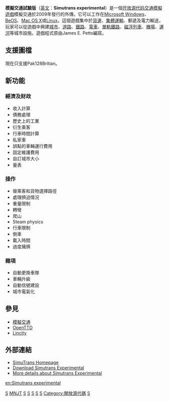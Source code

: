 {{Infobox VG
|title= 模擬交通試驗版
|image= 
|caption= 
|developer= James E. Petts
|publisher= James E. Petts
|engine= 採用模擬交通
|released= 2009年
|genre= [[經營模擬遊戲|經營模擬遊戲]]
|modes= [[單人遊戲|單人遊戲]]
|platforms=[[跨平台|跨平台]] (至少[[BeOS|BeOS]], [[Linux|Linux]], [[Mac_OS_X|Mac OS X]], [[Microsoft_Windows|Microsoft Windows]])
}}

'''模擬交通試驗版'''（[[英文|英文]]：'''Simutrans experimental'''）是一個[[开放源代码|开放源代码]][[模擬交通|交通模擬遊戲]]模擬交通於2009年發行的外傳。它可以工作在[[Microsoft_Windows|Microsoft Windows]]、[[BeOS|BeOS]]、[[Mac_OS_X|Mac OS X]]或[[Linux|Linux]]。這個遊戲集中於[[載貨汽車|貨運]]、[[集體運輸|集體運輸]]、郵遞及電力輸送，玩家可以從遊戲中興建[[城市|城市]]、[[道路|道路]]、[[鐵路|鐵路]]、[[電車|電車]]、[[單軌鐵路|單軌鐵路]]、[[磁浮列車|磁浮列車]]、[[機場|機場]]、[[運河|運河]]等城市設施。遊戲程式原由James E. Petts編寫。
==支援圖檔==
現在只支援Pak128Britian。
==新功能==
===經濟及財政===
*收入計算 
*債務處理  
*歷史上的工業
*衍生乘客
*行車時間計算 
*私家車 
*誤點的車輛運行費用 
*固定維護費用 
*自訂城市大小
*量表

===操作===
*替乘客和貨物選擇路徑
*處理擠迫情況 
*重量限制
*轉彎 
*爬山
*Steam physics 
*行車限制 
*倒車
*載入時間 
*過度擁擠

===雜項===
*自動更換車隊
*車輛升級
*自動信號建設
*城市電氣化

==參見==
{{Portal box|电子游戏|自由软件}}
*[[模擬交通|模擬交通]]
*[[OpenTTD|OpenTTD]]
*[[Lincity|Lincity]]

== 外部連結 ==
*[http://simutrans.com/ SimuTrans Homepage] {{Wayback|url=http://simutrans.com/ |date=20130119201719 }}
*[http://forum.simutrans.com/index.php?board=53.0 Download Simutrans Experimental] {{Wayback|url=http://forum.simutrans.com/index.php?board=53.0 |date=20210121153241 }}
*[https://web.archive.org/web/20100104234251/http://en.wiki.simutrans.com/index.php/Simutrans_Experimental More details about Simutrans Experimental]

[[Category:1999年电子游戏|S]]
[[Category:Windows遊戲|MNJT]]
[[Category:經營模擬遊戲|S]]
[[Category:MacOS遊戲|S]]
[[Category:Linux遊戲|S]]
[[Category:開源遊戲|S]]
[[Category:免費遊戲|S]]
[[Category:開放源代碼|Category:開放源代碼]]
[[Category:鐵路模擬遊戲|S]]

[[en:Simutrans_experimental|en:Simutrans experimental]]